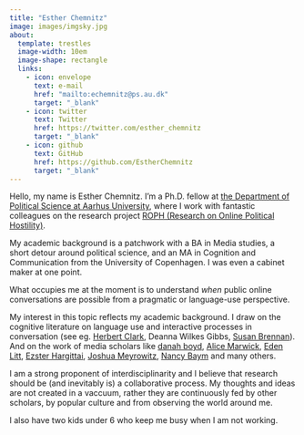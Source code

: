 ```yaml
---
title: "Esther Chemnitz"
image: images/imgsky.jpg
about:
  template: trestles
  image-width: 10em
  image-shape: rectangle
  links: 
    - icon: envelope
      text: e-mail
      href: "mailto:echemnitz@ps.au.dk"
      target: "_blank" 
    - icon: twitter
      text: Twitter
      href: https://twitter.com/esther_chemnitz
      target: "_blank"
    - icon: github
      text: GitHub
      href: https://github.com/EstherChemnitz
      target: "_blank"
---
```


Hello, my name is Esther Chemnitz. I'm a Ph.D. fellow at [the Department of Political Science at Aarhus University](https://ps.au.dk/en/){target="_blank"}, where I work with fantastic colleagues on the research project [ROPH (Research on Online Political Hostility)](https://ps.au.dk/forskning/forskningsprojekter/research-on-online-political-hostility){target="_blank"}.

My academic background is a patchwork with a BA in Media studies, a short detour around political science, and an MA in Cognition and Communication from the University of Copenhagen. I was even a cabinet maker at one point.

What occupies me at the moment is to understand *when* public online conversations are possible from a pragmatic or language-use perspective.


My interest in this topic reflects my academic background. I draw on the cognitive literature on language use and interactive processes in conversation (see eg. [Herbert Clark](https://web.stanford.edu/~clark/){target="_blank"}, Deanna Wilkes Gibbs, [Susan Brennan](https://scholar.google.co.uk/citations?user=sGPW9jAAAAAJ&hl=en){target="_blank"}). And on the work of media scholars like [danah boyd](https://www.danah.org/){target="_blank"}, [Alice Marwick](https://datasociety.net/people/marwick-alice/page/1/){target="_blank"}, [Eden Litt](https://scholar.google.com/citations?user=6qVhz2YAAAAJ&hl=en){target="_blank"}, [Ezster Hargittai](https://www.eszter.com/){target="_blank"}, [Joshua Meyrowitz](https://scholar.google.com/citations?user=K2t9ozcAAAAJ&hl=en){target="_blank"}, [Nancy Baym](https://www.nancybaym.com/){target="_blank"} and many others.

I am a strong proponent of interdisciplinarity and I believe that research should be (and inevitably is) a collaborative process. My thoughts and ideas are not created in a vaccuum, rather they are continuously fed by other scholars, by popular culture and from observing the world around me.

I also have two kids under 6 who keep me busy when I am not working.
